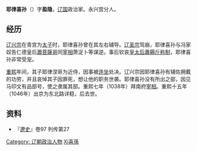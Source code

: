 '''耶律喜孙'''（{{bd|？||？||catIdx=Yelu耶律喜孫}}）字'''盈隐'''，[[辽国|辽国]]政治家。永兴宫分人。
== 经历 ==
[[辽兴宗|辽兴宗]]在青宫为[[太子|太子]]时，耶律喜孙曾在其左右辅导。[[辽圣宗|辽圣宗]]驾崩，耶律喜孙与冯家奴告仁德皇后[[蕭菩薩哥|蕭菩薩哥]]同[[宰相|宰相]]萧浞卜等谋逆。事后钦哀[[皇太后|皇太后]][[蕭耨斤|蕭耨斤]][[称制|称制]]，耶律喜孙非常受宠。

[[重熙|重熙]]年间，其子耶律涅哥为近侍，因事被[[连坐|连坐]]处决。辽兴宗因耶律喜孙有辅佐拥戴的功劳，并且哀悼其子因罪死，想让他的职务世袭。耶律喜孙没有所出之部，因见马印文有品部号，使之隶属其部。重熙七年（1038年）拜南府[[宰相|宰相]]。重熙十五年（1046年）出京为东北路详稳，后去世。
== 资料 ==
*『[[遼史|遼史]]』卷97 列传第27 

[[Category:_辽朝政治人物|Category: 辽朝政治人物]]
[[Category:耶律氏|Xi喜孫]]